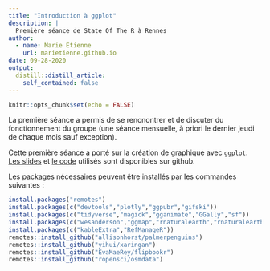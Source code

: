 ```yaml
---
title: "Introduction à ggplot"
description: |
  Première séance de State Of The R à Rennes
author:
  - name: Marie Etienne
    url: marietienne.github.io
date: 09-28-2020
output:
  distill::distill_article:
    self_contained: false
---
```


```r
knitr::opts_chunk$set(echo = FALSE)
```

La première séance a permis de se rencnontrer et de discuter du fonctionnement du groupe (une séance mensuelle, à priori le dernier jeudi de chaque mois sauf exception). 

Cette première séance a porté sur la création de graphique avec `ggplot`. [Les slides](https://marieetienne.github.io/courses/Visualisation/visu_ggplot.html) et [le code](https://raw.githubusercontent.com/MarieEtienne/courses/master/Visualisation/visu_ggplot.Rmd) utilisés sont disponibles sur github. 

Les packages nécessaires peuvent être installés par les commandes suivantes :

```r
install.packages("remotes")
install.packages(c("devtools","plotly","ggpubr","gifski"))
install.packages(c("tidyverse","magick","gganimate","GGally","sf"))
install.packages(c("wesanderson","ggmap","rnaturalearth","rnaturalearthdata","rgeos"))
install.packages(c("kableExtra","RefManageR"))
remotes::install_github("allisonhorst/palmerpenguins")
remotes::install_github("yihui/xaringan")
remotes::install_github("EvaMaeRey/flipbookr")
remotes::install_github("ropensci/osmdata")
```

